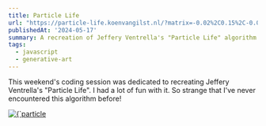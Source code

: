 ```yaml
---
title: Particle Life
url: "https://particle-life.koenvangilst.nl/?matrix=-0.02%2C0.15%2C-0.09%2C-0.01%2C0.30%2C-0.87%2C-0.51%2C0.14%2C-0.83%2C0.21%2C-0.73%2C0.39%2C0.84%2C-0.34%2C0.83%2C0.00%2C0.75%2C-0.11%2C-0.35%2C-0.03%2C-0.82%2C-0.97%2C-0.76%2C-0.50%2C-0.32%2C-0.21%2C0.92%2C-0.87%2C0.99%2C-0.86%2C0.78%2C0.17%2C-0.87%2C-0.06%2C-0.49%2C-0.70"
publishedAt: '2024-05-17'
summary: A recreation of Jeffery Ventrella's "Particle Life" algorithm. This implementation captures the essence of the original while adding some personal touches.
tags:
  - javascript
  - generative-art
---
```


This weekend's coding session was dedicated to recreating Jeffery Ventrella's "Particle Life". I had a lot of fun with it. So strange that I've never encountered this algorithm before!

<a href="https://particle-life.koenvangilst.nl/?matrix=-0.02%2C0.15%2C-0.09%2C-0.01%2C0.30%2C-0.87%2C-0.51%2C0.14%2C-0.83%2C0.21%2C-0.73%2C0.39%2C0.84%2C-0.34%2C0.83%2C0.00%2C0.75%2C-0.11%2C-0.35%2C-0.03%2C-0.82%2C-0.97%2C-0.76%2C-0.50%2C-0.32%2C-0.21%2C0.92%2C-0.87%2C0.99%2C-0.86%2C0.78%2C0.17%2C-0.87%2C-0.06%2C-0.49%2C-0.70" target="_blank">
  <Image
    alt={`particle life screenshot`}
    src={`/static/images/particle-life.png`}
    width={1192}
    height={1350}
  />
</a>
